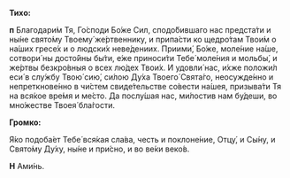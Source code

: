 **Тиxо:**

**п** Благодари́м Тя, Го́споди Бо́же Сил, сподо́бившаго нас предста́ти и ны́не свято́му Твоему́ же́ртвеннику, и припа́сти ко щедро́там Твои́м о на́ших гресе́х и о людски́х неве́дениих. Приими́, Бо́же, моле́ние на́ше, сотвори́ ны досто́йны бы́ти, е́же приноси́ти Тебе́ моле́ния и мольбы́, и же́ртвы безкро́вныя о всех лю́дех Твои́х. И удовли́ нас, и́хже положи́л еси́ в слу́жбу Твою́ сию́, си́лою Ду́ха Твоего́ Свята́го, неосужде́нно и непреткнове́нно в чи́стем свиде́тельстве со́вести на́шея, призыва́ти Тя на вся́кое вре́мя и ме́сто. Да послу́шая нас, ми́лостив нам бу́деши, во мно́жестве Твоея́ бла́гости.

**Громко:**

Я́ко подоба́ет Тебе́ вся́кая сла́ва, честь и поклоне́ние, Отцу́, и Сы́ну, и Свято́му Ду́ху, ны́не и при́сно, и во ве́ки веко́в.

**Н** Ами́нь.
